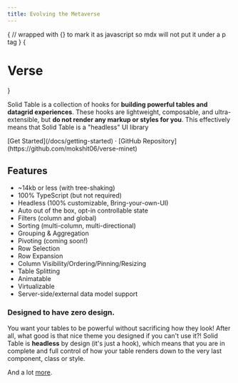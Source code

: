 ```yaml
---
title: Evolving the Metaverse
---
```



{
// wrapped with {} to mark it as javascript so mdx will not put it under a p tag
}
{<h1><span className="block text-center font-extrabold md:text-5xl mt-8">Verse</span></h1>}

<Bleed><Features/></Bleed>

Solid Table is a collection of hooks for **building powerful tables and datagrid experiences**. These hooks are lightweight, composable, and ultra-extensible, but **do not render any markup or styles for you**. This effectively means that Solid Table is a "headless" UI library

<div className="mt-16 mb-20 text-center">
  [Get Started](/docs/getting-started) · [GitHub Repository](https://github.com/mokshit06/verse-minet)
</div>

## Features

- ~14kb or less (with tree-shaking)
- 100% TypeScript (but not required)
- Headless (100% customizable, Bring-your-own-UI)
- Auto out of the box, opt-in controllable state
- Filters (column and global)
- Sorting (multi-column, multi-directional)
- Grouping & Aggregation
- Pivoting (coming soon!)
- Row Selection
- Row Expansion
- Column Visibility/Ordering/Pinning/Resizing
- Table Splitting
- Animatable
- Virtualizable
- Server-side/external data model support

### Designed to have zero design.

You want your tables to be powerful without sacrificing how they look! After all, what good is that nice theme you designed if you can't use it?! Solid Table is **headless** by design (it's just a hook), which means that you are in complete and full control of how your table renders down to the very last component, class or style.

And a lot [more](/docs/getting-started).
